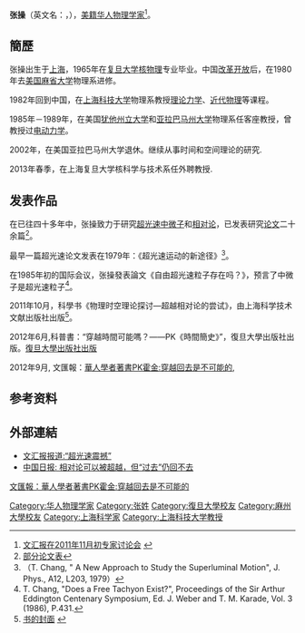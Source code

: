 {{BLPsources|date=2012年1月}}
'''张操'''（英文名：'''{{lang|en|Tsao Chang}}'''，{{bd|1942年}}），[[美籍华人|美籍华人]][[物理学家|物理学家]]<ref>[http://whb.news365.com.cn/kjwz/201112/t20111213_3203235.htm 文汇报在2011年11月初专家讨论会] {{webarchive|url=https://web.archive.org/web/20120525023917/http://whb.news365.com.cn/kjwz/201112/t20111213_3203235.htm |date=2012-05-25 }}</ref>。

==簡歷==
张操出生于[[上海|上海]]，1965年在[[复旦大学|复旦大学]][[核物理|核物理]]专业毕业。中国[[改革开放|改革开放]]后，在1980年去[[美国|美国]][[麻省大学|麻省大学]]物理系进修。

1982年回到中国，在[[上海科技大学|上海科技大学]]物理系教授[[理论力学|理论力学]]、[[近代物理|近代物理]]等课程。

1985年－1989年，在美国[[犹他州立大学|犹他州立大学]]和[[亚拉巴马州大学|亚拉巴马州大学]]物理系任客座教授，曾教授过[[电动力学|电动力学]]。

2002年，在美国亚拉巴马州大学退休。继续从事时间和空间理论的研究.

2013年春季，在上海复旦大学核科学与技术系任外聘教授.

==发表作品==
在已往四十多年中，张操致力于研究[[超光速|超光速]][[中微子|中微子]]和[[相对论|相对论]]，已发表研究[[论文|论文]]二十余篇<ref>[http://en.scientificcommons.org/tsao_chang 部分论文表]{{Dead link|date=2020年3月 |bot=InternetArchiveBot |fix-attempted=yes }}</ref>。

最早一篇超光速论文发表在1979年：《超光速运动的新途径》<ref>（T. Chang, " A New Approach to Study the Superluminal Motion", J. Phys., A12, L203, 1979）</ref>。

在1985年初的国际会议，张操發表論文《自由超光速粒子存在吗？》，预言了中微子是超光速粒子<ref>
T. Chang, "Does a Free Tachyon Exist?", Proceedings of the Sir Arthur Eddington Centenary Symposium, Ed. J. Weber and T. M. Karade, Vol. 3 (1986), P.431.</ref>。

2011年10月，科學书《物理时空理论探讨—超越相对论的尝试》，由上海科学技术文献出版社出版<ref>[http://www.sstlp.com/book/detail.aspx?Id=2192 书的封面] {{webarchive|url=https://web.archive.org/web/20120426072220/http://www.sstlp.com/book/detail.aspx?Id=2192 |date=2012-04-26 }}</ref>。

2012年6月,科普書：“穿越時間可能嗎？——PK《時間簡史》”，復旦大學出版社出版。[https://web.archive.org/web/20130204022858/http://www.fudanpress.com/root/showdetail.asp?bookid=7866 復旦大學出版社出版]

2012年9月, 文匯報：[https://web.archive.org/web/20121110100656/http://int.gmw.cn/2012-09/05/content_4983855.htm 華人學者著書PK霍金:穿越回去是不可能的], 

==参考资料==
{{reflist}}

==外部連結==
*[http://whb.news365.com.cn/kjwz/201111/t20111102_3170554.htm 文汇报报道:“超光速震撼”]{{dead link|date=2018年2月 |bot=InternetArchiveBot |fix-attempted=yes }}
*[http://www.chinadaily.com.cn/hqgj/jryw/2011-11-25/content_4482689.html 中国日报: 相对论可以被超越，但“过去”仍回不去]{{Dead link|date=2019年6月 |bot=InternetArchiveBot |fix-attempted=yes }}
[https://web.archive.org/web/20121110100656/http://int.gmw.cn/2012-09/05/content_4983855.htm 文匯報：華人學者著書PK霍金:穿越回去是不可能的]

{{DEFAULTSORT:Z}}
[[Category:华人物理学家|Category:华人物理学家]]
[[Category:张姓|Category:张姓]]
[[Category:復旦大學校友|Category:復旦大學校友]]
[[Category:麻州大學校友|Category:麻州大學校友]]
[[Category:上海科学家|Category:上海科学家]]
[[Category:上海科技大学教授|Category:上海科技大学教授]]